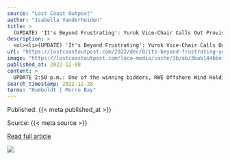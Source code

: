 ```yaml
---
source: "Lost Coast Outpost"
author: "Isabella Vanderheiden"
title: >
  (UPDATE) 'It's Beyond Frustrating': Yurok Vice-Chair Calls Out Provisional Winners of Offshore Wind Bid for Failing to Engage With the Tribe Ahead of This Week's Auction - Lost Coast Outpost
description: >
  <ol><li>(UPDATE) 'It's Beyond Frustrating': Yurok Vice-Chair Calls Out Provisional Winners of Offshore Wind Bid for Failing to Engage With the Tribe Ahead of This Week's Auction Lost Coast Outpost </li><li>Winners of offshore Morro Bay wind energy leases an…
url: "https://lostcoastoutpost.com/2022/dec/8/its-beyond-frustrating-yurok-vice-chair-calls-out/"
image: "https://lostcoastoutpost.com/loco-media/cache/3b/ab/3bab144bbefcc585e6a03da9846af2cd.webp"
published_at: 2022-12-08
content: >
  UPDATE 2:50 p.m.: One of the winning bidders, RWE Offshore Wind Holdings, LLC, sent the following response to the Outpost’s request for additional comment:   RWE is committed to thoughtfully engaging… [+4536 chars]
search_timestamp: 2022-12-28
terms: "Humboldt | Morro Bay"
---
```



Published: {{< meta published_at >}}


Source: {{< meta source >}}


[Read full article]({{< meta url >}}){target='_blank'}



![](`r rmarkdown::metadata$image[1]`)
